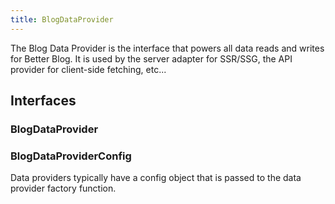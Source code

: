 ```yaml
---
title: BlogDataProvider
---
```


The Blog Data Provider is the interface that powers all data reads and writes for Better Blog. It is used by the server adapter for SSR/SSG, the API provider for client-side fetching, etc...

## Interfaces

### BlogDataProvider

<AutoTypeTable path="../../packages/better-blog/src/types/index.ts" name="BlogDataProvider" />

### BlogDataProviderConfig
Data providers typically have a config object that is passed to the data provider factory function.

<AutoTypeTable path="../../packages/better-blog/src/types/index.ts" name="BlogDataProviderConfig" />


